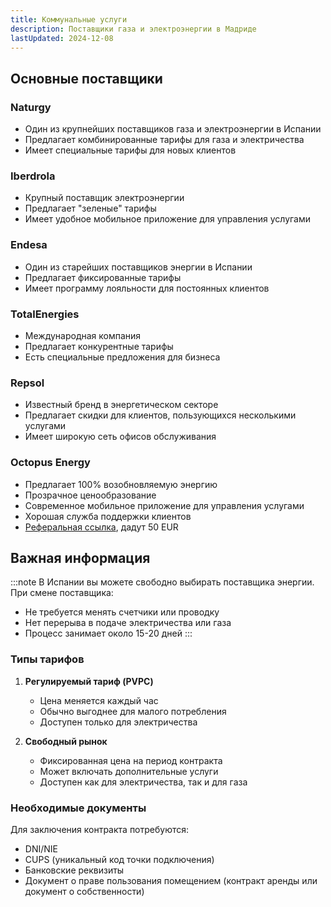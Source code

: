 ```yaml
---
title: Коммунальные услуги
description: Поставщики газа и электроэнергии в Мадриде
lastUpdated: 2024-12-08
---
```



## Основные поставщики

### Naturgy
- Один из крупнейших поставщиков газа и электроэнергии в Испании
- Предлагает комбинированные тарифы для газа и электричества
- Имеет специальные тарифы для новых клиентов
<LinkCard title="Naturgy" description="Газ и электричество" href="https://www.naturgy.es/" />

### Iberdrola
- Крупный поставщик электроэнергии
- Предлагает "зеленые" тарифы
- Имеет удобное мобильное приложение для управления услугами
<LinkCard title="Iberdrola" description="Электричество и газ" href="https://www.iberdrola.es/" />

### Endesa
- Один из старейших поставщиков энергии в Испании
- Предлагает фиксированные тарифы
- Имеет программу лояльности для постоянных клиентов
<LinkCard title="Endesa" description="Электричество и газ" href="https://www.endesa.com/" />

### TotalEnergies
- Международная компания
- Предлагает конкурентные тарифы
- Есть специальные предложения для бизнеса
<LinkCard title="TotalEnergies" description="Газ и электричество" href="https://totalenergies.es/" />

### Repsol
- Известный бренд в энергетическом секторе
- Предлагает скидки для клиентов, пользующихся несколькими услугами
- Имеет широкую сеть офисов обслуживания
<LinkCard title="Repsol" description="Газ и электричество" href="https://www.repsol.es/" />

### Octopus Energy
- Предлагает 100% возобновляемую энергию
- Прозрачное ценообразование
- Современное мобильное приложение для управления услугами
- Хорошая служба поддержки клиентов
- [Реферальная ссылка](https://share.octopusenergy.es/metal-leaf-749), дадут 50 EUR
<LinkCard title="Octopus Energy" description="Электричество и газ" href="https://octopusenergy.es/" />

## Важная информация

:::note
В Испании вы можете свободно выбирать поставщика энергии. При смене поставщика:
- Не требуется менять счетчики или проводку
- Нет перерыва в подаче электричества или газа
- Процесс занимает около 15-20 дней
:::

### Типы тарифов

1. **Регулируемый тариф (PVPC)**
   - Цена меняется каждый час
   - Обычно выгоднее для малого потребления
   - Доступен только для электричества

2. **Свободный рынок**
   - Фиксированная цена на период контракта
   - Может включать дополнительные услуги
   - Доступен как для электричества, так и для газа

### Необходимые документы

Для заключения контракта потребуются:
- DNI/NIE
- CUPS (уникальный код точки подключения)
- Банковские реквизиты
- Документ о праве пользования помещением (контракт аренды или документ о собственности)
